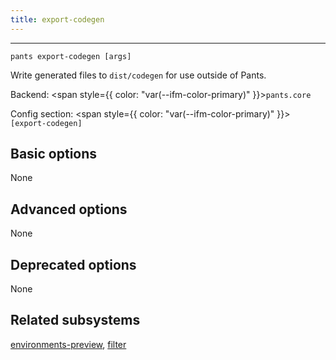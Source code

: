 ```yaml
---
title: export-codegen
---
```



---

```
pants export-codegen [args]
```

Write generated files to `dist/codegen` for use outside of Pants.

Backend: <span style={{ color: "var(--ifm-color-primary)" }}>`pants.core`</span>

Config section: <span style={{ color: "var(--ifm-color-primary)" }}>`[export-codegen]`</span>

## Basic options

<span className={styles.options}>

None

## Advanced options

None

## Deprecated options

None

## Related subsystems

[environments-preview](reference-environments-preview), [filter](reference-filter)

</span>